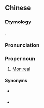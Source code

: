 ==Chinese==
{{zh-forms|s=蒙特利尔|gloss=-}}

===Etymology===
{{bor|zh|en|Montreal}}.

===Pronunciation===
{{zh-pron
|m=Méngtèlì'ěr
|c=mung4 dak6 lei6 ji5
|cat=pn
}}

===Proper noun===
{{zh-proper noun}}

# {{lb|zh|chiefly|Mandarin}} [[Montreal]]

====Synonyms====
* {{qualifier|chiefly Cantonese}} {{zh-l|滿地可}}
* {{qualifier|chiefly Taiwan}} {{zh-l|蒙特婁}}

{{zh-cat|Cities in Quebec}}